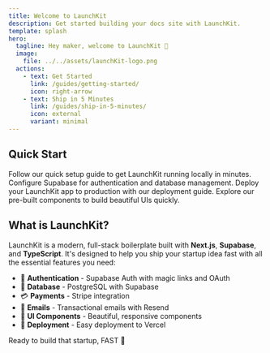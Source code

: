 ```yaml
---
title: Welcome to LaunchKit
description: Get started building your docs site with LaunchKit.
template: splash
hero:
  tagline: Hey maker, welcome to LaunchKit 👋
  image:
    file: ../../assets/launchKit-logo.png
  actions:
    - text: Get Started
      link: /guides/getting-started/
      icon: right-arrow
    - text: Ship in 5 Minutes
      link: /guides/ship-in-5-minutes/
      icon: external
      variant: minimal
---
```



## Quick Start

<CardGrid stagger>
  <Card title="Get Started" icon="rocket" href="/guides/getting-started/">
    Follow our quick setup guide to get LaunchKit running locally in minutes.
  </Card>
  <Card title="Supabase Setup" icon="add-document" href="/guides/database/">
    Configure Supabase for authentication and database management.
  </Card>
  <Card title="Deploy Fast" icon="setting" href="/guides/deployment/">
    Deploy your LaunchKit app to production with our deployment guide.
  </Card>
  <Card title="Components" icon="open-book" href="/reference/components/">
    Explore our pre-built components to build beautiful UIs quickly.
  </Card>
</CardGrid>

## What is LaunchKit?

LaunchKit is a modern, full-stack boilerplate built with **Next.js**, **Supabase**, and **TypeScript**. It's designed to help you ship your startup idea fast with all the essential features you need:

- 🔐 **Authentication** - Supabase Auth with magic links and OAuth
- 💾 **Database** - PostgreSQL with Supabase
- 💳 **Payments** - Stripe integration
- 📧 **Emails** - Transactional emails with Resend
- 🎨 **UI Components** - Beautiful, responsive components
- 🚀 **Deployment** - Easy deployment to Vercel

Ready to build that startup, FAST 🚀

